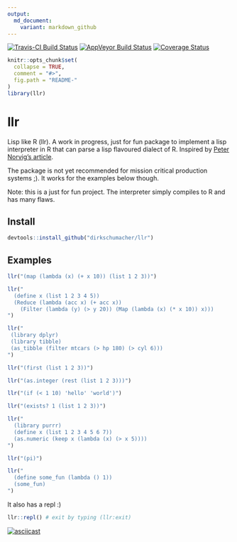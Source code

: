 ```yaml
---
output:
  md_document:
    variant: markdown_github
---
```


[![Travis-CI Build Status](https://travis-ci.org/dirkschumacher/llr.svg?branch=master)](https://travis-ci.org/dirkschumacher/llr)
[![AppVeyor Build Status](https://ci.appveyor.com/api/projects/status/github/dirkschumacher/llr?branch=master&svg=true)](https://ci.appveyor.com/project/dirkschumacher/llr)
[![Coverage Status](https://img.shields.io/codecov/c/github/dirkschumacher/llr/master.svg)](https://codecov.io/github/dirkschumacher/llr?branch=master)

```r
knitr::opts_chunk$set(
  collapse = TRUE,
  comment = "#>",
  fig.path = "README-"
)
library(llr)
```

# llr

Lisp like R (llr). A work in progress, just for fun package to implement a lisp interpreter in R that can parse a lisp flavoured dialect of R. Inspired by [Peter Norvig's article](http://norvig.com/lispy.html).

The package is not yet recommended for mission critical production systems ;). It works for the examples below though.

Note: this is a just for fun project. The interpreter simply compiles to R and has many flaws.

## Install

```r
devtools::install_github("dirkschumacher/llr")
```


## Examples

```r
llr("(map (lambda (x) (+ x 10)) (list 1 2 3))")
```

```r
llr("
  (define x (list 1 2 3 4 5))
  (Reduce (lambda (acc x) (+ acc x)) 
    (Filter (lambda (y) (> y 20)) (Map (lambda (x) (* x 10)) x)))
")
```


```r
llr("
 (library dplyr)
 (library tibble)
 (as_tibble (filter mtcars (> hp 180) (> cyl 6)))
")
```

```r
llr("(first (list 1 2 3))")
```


```r
llr("(as.integer (rest (list 1 2 3)))")
```

```r
llr("(if (< 1 10) 'hello' 'world')")
```

```r
llr("(exists? 1 (list 1 2 3))")
```

```r
llr("
  (library purrr)
  (define x (list 1 2 3 4 5 6 7))
  (as.numeric (keep x (lambda (x) (> x 5))))
")
```

```r
llr("(pi)")
```

```r
llr("
  (define some_fun (lambda () 1))
  (some_fun)
")
```

It also has a repl :)

```r
llr::repl() # exit by typing (llr:exit)
```

[![asciicast](https://asciinema.org/a/129308.png)](https://asciinema.org/a/129308)
